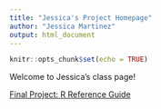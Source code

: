 ```yaml
---
title: "Jessica's Project Homepage"
author: "Jessica Martinez"
output: html_document
---
```


```r
knitr::opts_chunk$set(echo = TRUE)
```

Welcome to Jessica's class page!


[Final Project: R Reference Guide](final_R_reference.html)
